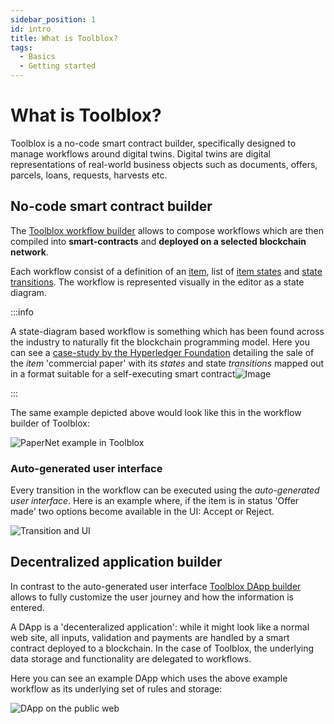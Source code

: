 ```yaml
---
sidebar_position: 1
id: intro
title: What is Toolblox?
tags:
  - Basics
  - Getting started
---
```


# What is Toolblox?

Toolblox is a no-code smart contract builder, specifically designed to manage workflows around digital twins. Digital twins are digital representations of real-world business objects such as documents, offers, parcels, loans, requests, harvests etc.

## No-code smart contract builder

The [Toolblox workflow builder](/docs/workflow-builder/introduction) allows to compose workflows which are then compiled into **smart-contracts** and **deployed on a selected blockchain network**.

Each workflow consist of a definition of an [item](workflow-builder/items), list of [item states](workflow-builder/states) and [state transitions](workflow-builder/transitions/transition_basics). The workflow is represented visually in the editor as a state diagram.

:::info

A state-diagram based workflow is something which has been found across the industry to naturally fit the blockchain programming model. Here you can see a [case-study by the Hyperledger Foundation](https://hyperledger-fabric.readthedocs.io/it/latest/developapps/scenario.html) detailing the sale of the *item* 'commercial paper' with its *states* and state *transitions* mapped out in a format suitable for a self-executing smart contract![Image](https://github.com/hyperledger/fabric-docs-i18n/raw/release-2.2/docs/locale/it_IT/source/developapps/develop.diagram.4.png)

:::

The same example depicted above would look like this in the workflow builder of Toolblox:

![PaperNet example in Toolblox](/img/screens/papernet_example.png)

### Auto-generated user interface

Every transition in the workflow can be executed using the *auto-generated user interface*. Here is an example where, if the item is in status 'Offer made' two options become available in the UI: Accept or Reject.


![Transition and UI](/img/screens/transition_interface.png) 


## Decentralized application builder

In contrast to the auto-generated user interface [Toolblox DApp builder](/docs/dapp_builder) allows to fully customize the user journey
and how the information is entered.

A DApp is a 'decenteralized application': while it might look like a normal web site, all inputs, validation and payments are handled by a smart contract deployed to a blockchain. 
In the case of Toolblox, the underlying data storage and functionality are delegated to workflows. 

Here you can see an example DApp which uses the above example workflow as its underlying set of rules and storage:

![DApp on the public web](/img/screens/dappcombo.png)